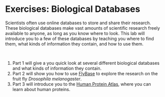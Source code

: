 # Exercises: Biological Databases

Scientists often use online databases to store and share their research.  These biological databases make vast amounts of scientific research freely available to anyone, as long as you know where to look.  This lab will introduce you to a few of these databases by teaching you where to find them, what kinds of information they contain, and how to use them.

<br>

1. Part 1 will give a you quick look at several different biological databases and what kinds of information they contain.
1. Part 2 will show you how to use [FlyBase](https://flybase.org/) to explore the research on the fruit fly *Drosophila melanogaster*.
1. Part 3 will introduce you to the [Human Protein Atlas](https://www.proteinatlas.org/), where you can learn about human proteins.
